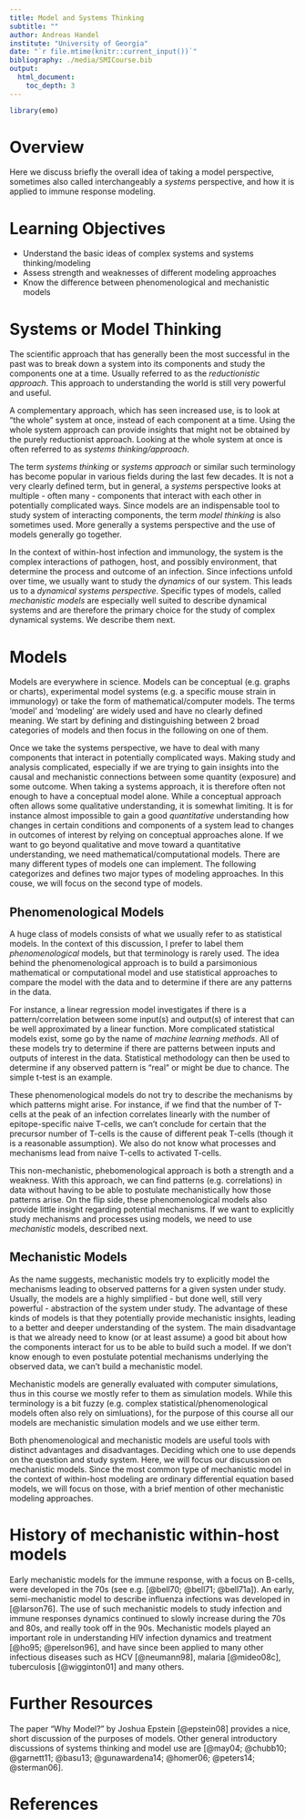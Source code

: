 ```yaml
---
title: Model and Systems Thinking
subtitle: ""
author: Andreas Handel
institute: "University of Georgia"
date: "`r file.mtime(knitr::current_input())`"
bibliography: ./media/SMICourse.bib
output: 
  html_document:
    toc_depth: 3
---
```


```r
library(emo)
```


# Overview 
Here we discuss briefly the overall idea of taking a model perspective, sometimes also called interchangeably a _systems_ perspective, and how it is applied to immune response modeling.


# Learning Objectives
* Understand the basic ideas of complex systems and systems thinking/modeling
* Assess strength and weaknesses of different modeling approaches
* Know the difference between phenomenological and mechanistic models




# Systems or Model Thinking
The scientific approach that has generally been the most successful in the past was to break down a system into its components and study the components one at a time. Usually referred to as the *reductionistic approach*. This approach to understanding the world is still very powerful and useful. 

A complementary approach, which has seen increased use, is to look at "the whole" system at once, instead of each component at a time. Using the whole system approach can provide insights that might not be obtained by the purely reductionist approach. Looking at the whole system at once is often referred to as _systems thinking/approach_.

The term _systems thinking_ or _systems approach_ or similar such terminology has become popular in various fields during the last few decades. It is not a very clearly defined term, but in general, a _systems_ perspective looks at multiple - often many - components that interact with each other in potentially complicated ways. Since models are an indispensable tool to study system of interacting components, the term _model thinking_ is also sometimes used. More generally a systems perspective and the use of models generally go together.

In the context of within-host infection and immunology, the system is the complex interactions of pathogen, host, and possibly environment, that determine the process and outcome of an infection. Since infections unfold over time, we usually want to study the _dynamics_ of our system. This leads us to a _dynamical systems perspective_. Specific types of models, called _mechanistic models_ are especially well suited to describe dynamical systems and are therefore the primary choice for the study of complex dynamical systems. We describe them next.



# Models
Models are everywhere in science. Models can be conceptual (e.g. graphs or charts), experimental model systems (e.g. a specific mouse strain in immunology) or take the form of mathematical/computer models. The terms 'model' and 'modeling' are widely used and have no clearly defined meaning. We start by defining and distinguishing between 2 broad categories of models and then focus in the following on one of them. 

Once we take the systems perspective, we have to deal with many components that interact in potentially complicated ways. Making study and analysis complicated, especially if we are trying to gain insights into the causal and mechanistic connections between some quantity (exposure) and some outcome. When taking a systems approach, it is therefore often not enough to have a conceptual model alone. While a conceptual approach often allows some qualitative understanding, it is somewhat limiting. It is for instance almost impossible to gain a good *quantitative* understanding how changes in certain conditions and components of a system lead to changes in outcomes of interest by relying on conceptual approaches alone. If we want to go beyond qualitative and move toward a quantitative understanding, we need mathematical/computational models. There are many different types of models one can implement. The following categorizes and defines two major types of modeling approaches. In this couse, we will focus on the second type of models.


## Phenomenological Models
A huge class of models consists of what we usually refer to as statistical models. In the context of this discussion, I prefer to label them _phenomenological_ models, but that terminology is rarely used. The idea behind the phenomenological approach is to build a parsimonious mathematical or computational model and use statistical approaches to compare the model with the data and to determine if there are any patterns in the data. 

For instance, a linear regression model investigates if there is a pattern/correlation between some input(s) and output(s) of interest that can be well approximated by a linear function. More complicated statistical models exist, some go by the name of _machine learning methods_. All of these models try to determine if there are patterns between inputs and outputs of interest in the data. Statistical methodology can then be used to determine if any observed pattern is "real" or might be due to chance. The simple t-test is an example.

These phenomenological models do not try to describe the mechanisms by which patterns might arise. For instance, if we find that the number of T-cells at the peak of an infection correlates linearly with the number of epitope-specific naive T-cells, we can't conclude for certain that the precursor number of T-cells is the cause of different peak T-cells (though it is a reasonable assumption). We also do not know what processes and mechanisms lead from naive T-cells to activated T-cells.

This non-mechanistic, phebomenological approach is both a strength and a weakness. With this approach, we can find patterns (e.g. correlations) in data without having to be able to postulate mechanistically how those patterns arise. On the flip side, these phenomenological models also provide little insight regarding potential mechanisms. If we want to explicitly study mechanisms and processes using models, we need to use _mechanistic_ models, described next.



## Mechanistic Models
As the name suggests, mechanistic models try to explicitly model the mechanisms leading to observed patterns for a given systen under study. Usually, the models are a highly simplified - but done well, still very powerful - abstraction of the system under study. The advantage of these kinds of models is that they potentially provide mechanistic insights, leading to a better and deeper understanding of the system. The main disadvantage is that we already need to know (or at least assume) a good bit about how the components interact for us to be able to build such a model. If we don't know enough to even postulate potential mechanisms underlying the observed data, we can't build a mechanistic model.

Mechanistic models are generally evaluated with computer simulations, thus in this course we mostly refer to them as simulation models. While this terminology is a bit fuzzy (e.g. complex statistical/phenomenological models often also rely on simluations), for the purpose of this course all our models are mechanistic simulation models and we use either term.

Both phenomenological and mechanistic models are useful tools with distinct advantages and disadvantages. Deciding which one to use depends on the question and study system. Here, we will focus our discussion on mechanistic models. Since the most common type of mechanistic model in the context of within-host modeling are ordinary differential equation based models, we will focus on those, with a brief mention of other mechanistic modeling approaches.


# History of mechanistic within-host models
Early mechanistic models for the immune response, with a focus on B-cells, were developed in the 70s (see e.g. [@bell70; @bell71; @bell71a]). 
An early, semi-mechanistic model to describe influenza infections was developed in [@larson76].
The use of such mechanistic models to study infection and immune responses dynamics continued to slowly increase during the 70s and 80s, and really took off in the 90s. Mechanistic models played an important role in understanding HIV infection dynamics and treatment [@ho95; @perelson96], and have since been applied to many other infectious diseases such as HCV [@neumann98], malaria [@mideo08c], tuberculosis [@wigginton01] and many others.



# Further Resources

The paper "Why Model?" by Joshua Epstein [@epstein08] provides a nice, short discussion of the purposes of models. Other general introductory discussions of systems thinking and model use are [@may04; @chubb10; @garnett11; @basu13; @gunawardena14; @homer06; @peters14; @sterman06].


# References

